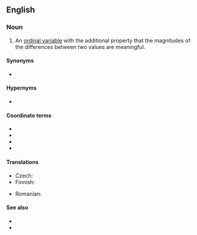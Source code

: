 ==English==

===Noun===
{{en-noun}}

# {{lb|en|statistics}} An [[ordinal variable]] with the additional property that the magnitudes of the differences between two values are meaningful.
{{examples-right|examples=Absolute time:<br>10PM (today) > 8PM (today)<br>'''10PM (today) - 8PM (today) = 2 hours<br>8PM (today) + 2 hours = 10pm (today)'''<br>2PM + 10PM - ''not defined''<br>10PM / 8PM - ''not defined''<br>10PM * 8PM - ''not defined''<br>10PM * 2 hours - ''not defined''}}

====Synonyms====
* {{sense|variable with meaningful differences}} {{l|en|equal-interval variable}}

====Hypernyms====
* {{l|en|cardinal variable}}

====Coordinate terms====
* {{l|en|categorical variable}}
* {{l|en|nominal variable}}
* {{l|en|ordinal variable}}
* {{l|en|ratio variable}}

====Translations====
{{trans-top|variable}}
* Czech: {{t|cs|intervalová proměnná|f}}
* Finnish: {{t|fi|välimatkamuuttuja}}
{{trans-mid}}
* Romanian: {{t|ro|variabilă de interval|f}}
{{trans-bottom}}

====See also====
* {{pedialite|Level of measurement}}
* {{l|en|interval scale}}